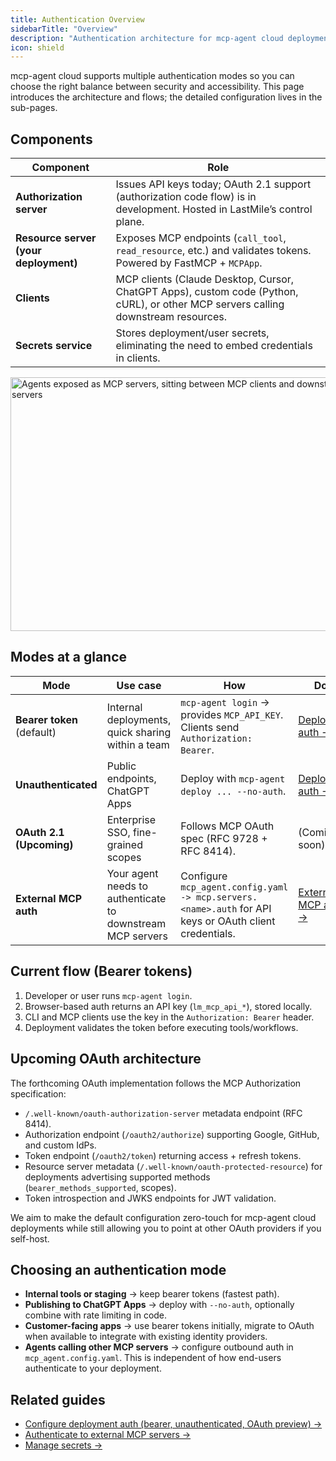 ```yaml
---
title: Authentication Overview
sidebarTitle: "Overview"
description: "Authentication architecture for mcp-agent cloud deployments"
icon: shield
---
```


mcp-agent cloud supports multiple authentication modes so you can choose the right balance between security and accessibility. This page introduces the architecture and flows; the detailed configuration lives in the sub-pages.

## Components

| Component | Role |
| --- | --- |
| **Authorization server** | Issues API keys today; OAuth 2.1 support (authorization code flow) is in development. Hosted in LastMile’s control plane. |
| **Resource server (your deployment)** | Exposes MCP endpoints (`call_tool`, `read_resource`, etc.) and validates tokens. Powered by FastMCP + `MCPApp`. |
| **Clients** | MCP clients (Claude Desktop, Cursor, ChatGPT Apps), custom code (Python, cURL), or other MCP servers calling downstream resources. |
| **Secrets service** | Stores deployment/user secrets, eliminating the need to embed credentials in clients. |

<img
  src="https://github.com/user-attachments/assets/dcb9638c-0da2-4920-bb93-4fb59c92ca06"
  alt="Agents exposed as MCP servers, sitting between MCP clients and downstream MCP servers"
  width="593"
  height="406"
/>

## Modes at a glance

| Mode | Use case | How | Docs |
| --- | --- | --- | --- |
| **Bearer token** (default) | Internal deployments, quick sharing within a team | `mcp-agent login` → provides `MCP_API_KEY`. Clients send `Authorization: Bearer`. | [Deployment auth →](/deployment/authentication/deployment-auth) |
| **Unauthenticated** | Public endpoints, ChatGPT Apps | Deploy with `mcp-agent deploy ... --no-auth`. | [Deployment auth →](/deployment/authentication/deployment-auth) |
| **OAuth 2.1 (Upcoming)** | Enterprise SSO, fine-grained scopes | Follows MCP OAuth spec (RFC 9728 + RFC 8414). | (Coming soon) |
| **External MCP auth** | Your agent needs to authenticate to downstream MCP servers | Configure `mcp_agent.config.yaml -> mcp.servers.<name>.auth` for API keys or OAuth client credentials. | [External MCP auth →](/deployment/authentication/external-mcp-auth) |

## Current flow (Bearer tokens)

1. Developer or user runs `mcp-agent login`.
2. Browser-based auth returns an API key (`lm_mcp_api_*`), stored locally.
3. CLI and MCP clients use the key in the `Authorization: Bearer` header.
4. Deployment validates the token before executing tools/workflows.

## Upcoming OAuth architecture

The forthcoming OAuth implementation follows the MCP Authorization specification:

- `/.well-known/oauth-authorization-server` metadata endpoint (RFC 8414).
- Authorization endpoint (`/oauth2/authorize`) supporting Google, GitHub, and custom IdPs.
- Token endpoint (`/oauth2/token`) returning access + refresh tokens.
- Resource server metadata (`/.well-known/oauth-protected-resource`) for deployments advertising supported methods (`bearer_methods_supported`, scopes).
- Token introspection and JWKS endpoints for JWT validation.

We aim to make the default configuration zero-touch for mcp-agent cloud deployments while still allowing you to point at other OAuth providers if you self-host.

## Choosing an authentication mode

- **Internal tools or staging** → keep bearer tokens (fastest path).
- **Publishing to ChatGPT Apps** → deploy with `--no-auth`, optionally combine with rate limiting in code.
- **Customer-facing apps** → use bearer tokens initially, migrate to OAuth when available to integrate with existing identity providers.
- **Agents calling other MCP servers** → configure outbound auth in `mcp_agent.config.yaml`. This is independent of how end-users authenticate to your deployment.

## Related guides

- [Configure deployment auth (bearer, unauthenticated, OAuth preview) →](/deployment/authentication/deployment-auth)
- [Authenticate to external MCP servers →](/deployment/authentication/external-mcp-auth)
- [Manage secrets →](/deployment/mcp-agent-cloud/manage-secrets)
